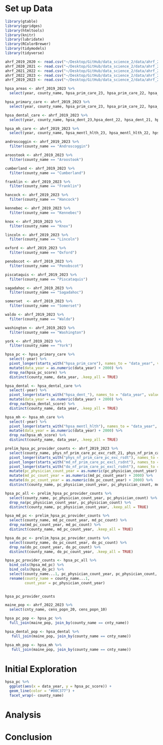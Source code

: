 

# Set up Data

```r
library(gtable)
library(ggridges)
library(htmltools)
library(knitr)
library(lubridate)
library(RColorBrewer)
library(tidymodels)
library(tidyverse)
```

```r
ahrf_2019_2020 <- read.csv("~/Desktop/GitHub/data_science_2/data/ahrf_2019_2020_maine.csv")
ahrf_2020_2021 <- read.csv("~/Desktop/GitHub/data_science_2/data/ahrf_2020_2021_maine.csv")
ahrf_2021_2022 <- read.csv("~/Desktop/GitHub/data_science_2/data/ahrf_2021_2022_maine.csv")
ahrf_2022_2023 <- read.csv("~/Desktop/GitHub/data_science_2/data/ahrf_2022_2023_maine.csv")
ahrf_2019_2023 <- read.csv("~/Desktop/GitHub/data_science_2/data/ahrf_2019_2023.csv")
```


```r
hpsa_areas <- ahrf_2019_2023 %>% 
  select(year, county_name, hpsa_prim_care_23, hpsa_prim_care_22, hpsa_prim_care_21, hpsa_prim_care_20, hpsa_prim_care_19, hpsa_prim_care_18, hpsa_prim_care_17, hpsa_prim_care_16, hpsa_prim_care_15, hpsa_prim_care_10, hpsa_dent_23,hpsa_dent_22, hpsa_dent_21, hpsa_dent_20, hpsa_dent_19, hpsa_dent_18, hpsa_dent_17, hpsa_dent_16, hpsa_dent_15, hpsa_dent_10, hpsa_mentl_hlth_23, hpsa_mentl_hlth_22, hpsa_mentl_hlth_21, hpsa_mentl_hlth_20, hpsa_mentl_hlth_19, hpsa_mentl_hlth_18, hpsa_mentl_hlth_17, hpsa_mentl_hlth_16, hpsa_mentl_hlth_15, hpsa_mentl_hlth_10)

hpsa_primary_care <- ahrf_2019_2023 %>% 
  select(year, county_name, hpsa_prim_care_23, hpsa_prim_care_22, hpsa_prim_care_21, hpsa_prim_care_20, hpsa_prim_care_19, hpsa_prim_care_18, hpsa_prim_care_17, hpsa_prim_care_16, hpsa_prim_care_15, hpsa_prim_care_10)

hpsa_dental_care <- ahrf_2019_2023 %>% 
  select(year, county_name, hpsa_dent_23,hpsa_dent_22, hpsa_dent_21, hpsa_dent_20, hpsa_dent_19, hpsa_dent_18, hpsa_dent_17, hpsa_dent_16, hpsa_dent_15, hpsa_dent_10)

hpsa_mh_care <- ahrf_2019_2023 %>% 
  select(year, county_name, hpsa_mentl_hlth_23, hpsa_mentl_hlth_22, hpsa_mentl_hlth_21, hpsa_mentl_hlth_20, hpsa_mentl_hlth_19, hpsa_mentl_hlth_18, hpsa_mentl_hlth_17, hpsa_mentl_hlth_16, hpsa_mentl_hlth_15, hpsa_mentl_hlth_10)

androscoggin <- ahrf_2019_2023 %>% 
  filter(county_name == "Androscoggin")

aroostook <- ahrf_2019_2023 %>% 
  filter(county_name == "Aroostook")

cumberland <- ahrf_2019_2023 %>% 
  filter(county_name == "Cumberland")

franklin <- ahrf_2019_2023 %>% 
  filter(county_name == "Franklin")

hancock <- ahrf_2019_2023 %>% 
  filter(county_name == "Hancock")

kennebec <- ahrf_2019_2023 %>% 
  filter(county_name == "Kennebec")

knox <- ahrf_2019_2023 %>% 
  filter(county_name == "Knox")

lincoln <- ahrf_2019_2023 %>% 
  filter(county_name == "Lincoln")

oxford <- ahrf_2019_2023 %>% 
  filter(county_name == "Oxford")

penobscot <- ahrf_2019_2023 %>% 
  filter(county_name == "Penobscot")

piscataquis <- ahrf_2019_2023 %>% 
  filter(county_name == "Piscataquis")

sagadahoc <- ahrf_2019_2023 %>% 
  filter(county_name == "Sagadahoc")

somerset  <- ahrf_2019_2023 %>% 
  filter(county_name == "Somerset")

waldo <- ahrf_2019_2023 %>% 
  filter(county_name == "Waldo")

washington <- ahrf_2019_2023 %>% 
  filter(county_name == "Washington")

york <- ahrf_2019_2023 %>% 
  filter(county_name == "York")
```

```r
hpsa_pc <- hpsa_primary_care %>%
  select(-year) %>%
  pivot_longer(starts_with("hpsa_prim_care"), names_to = "data_year", values_to = "hpsa_pc_score", names_prefix = "hpsa_prim_care_") %>% 
  mutate(data_year = as.numeric(data_year) + 2000) %>% 
  drop_na(hpsa_pc_score) %>% 
  distinct(county_name, data_year, .keep_all = TRUE)

hpsa_dental <- hpsa_dental_care %>% 
  select(-year) %>% 
  pivot_longer(starts_with("hpsa_dent_"), names_to = "data_year", values_to = "hpsa_dental_score", names_prefix = "hpsa_dent_") %>% 
  mutate(data_year = as.numeric(data_year) + 2000) %>% 
  drop_na(hpsa_dental_score) %>% 
  distinct(county_name, data_year, .keep_all = TRUE)

hpsa_mh <- hpsa_mh_care %>% 
  select(-year) %>% 
  pivot_longer(starts_with("hpsa_mentl_hlth"), names_to = "data_year", values_to = "hpsa_mh_score", names_prefix = "hpsa_mentl_hlth_") %>% 
  mutate(data_year = as.numeric(data_year) + 2000) %>% 
  drop_na(hpsa_mh_score) %>% 
  distinct(county_name, data_year, .keep_all = TRUE)
```

```r
prelim_hpsa_pc_provider_counts <- ahrf_2019_2023 %>%
  select(county_name, phys_nf_prim_care_pc_exc_rsdt_21, phys_nf_prim_care_pc_exc_rsdt_20, phys_nf_prim_care_pc_exc_rsdt_19, phys_nf_prim_care_pc_exc_rsdt_18,	phys_nf_prim_care_pc_exc_rsdt_17,	phys_nf_prim_care_pc_exc_rsdt_16,	phys_nf_prim_care_pc_exc_rsdt_15,	phys_nf_prim_care_pc_exc_rsdt_14,	phys_nf_prim_care_pc_exc_rsdt_13,	phys_nf_prim_care_pc_exc_rsdt_12,	phys_nf_prim_care_pc_exc_rsdt_11,	phys_nf_prim_care_pc_exc_rsdt_10, md_nf_prim_care_pc_excl_rsdnt_21,	md_nf_prim_care_pc_excl_rsdnt_20,	md_nf_prim_care_pc_excl_rsdnt_19,	md_nf_prim_care_pc_excl_rsdnt_18,	md_nf_prim_care_pc_excl_rsdnt_17,	md_nf_prim_care_pc_excl_rsdnt_16,	md_nf_prim_care_pc_excl_rsdnt_15,	md_nf_prim_care_pc_excl_rsdnt_14,	md_nf_prim_care_pc_excl_rsdnt_13,	md_nf_prim_care_pc_excl_rsdnt_12,	md_nf_prim_care_pc_excl_rsdnt_11,	md_nf_prim_care_pc_excl_rsdnt_10, do_nf_prim_care_pc_excl_rsdnt_21,	do_nf_prim_care_pc_excl_rsdnt_20,	do_nf_prim_care_pc_excl_rsdnt_19,	do_nf_prim_care_pc_excl_rsdnt_18, do_nf_prim_care_pc_excl_rsdnt_17,	do_nf_prim_care_pc_excl_rsdnt_16,	do_nf_prim_care_pc_excl_rsdnt_15,	do_nf_prim_care_pc_excl_rsdnt_14,	do_nf_prim_care_pc_excl_rsdnt_13,	do_nf_prim_care_pc_excl_rsdnt_12,	do_nf_prim_care_pc_excl_rsdnt_11,	do_nf_prim_care_pc_excl_rsdnt_10) %>%
  pivot_longer(starts_with("phys_nf_prim_care_pc_exc_rsdt"), names_to = "pc_physician_count_year", values_to = "pc_physician_count", names_prefix = "phys_nf_prim_care_pc_exc_rsdt_") %>%
  pivot_longer(starts_with("md_nf_prim_care_pc_excl_rsdnt"), names_to = "md_pc_count_year", values_to = "md_pc_count", names_prefix = "md_nf_prim_care_pc_excl_rsdnt_") %>%
  pivot_longer(starts_with("do_nf_prim_care_pc_excl_rsdnt"), names_to = "do_pc_count_year", values_to = "do_pc_count", names_prefix = ("do_nf_prim_care_pc_excl_rsdnt_")) %>%
  mutate(pc_physician_count_year = as.numeric(pc_physician_count_year) + 2000) %>%
  mutate(md_pc_count_year = as.numeric(md_pc_count_year) + 2000) %>%
  mutate(do_pc_count_year = as.numeric(do_pc_count_year) + 2000) %>%
  distinct(county_name, pc_physician_count_year, pc_physician_count, md_pc_count_year, md_pc_count, do_pc_count_year, do_pc_count, .keep_all = TRUE)

hpsa_pc_all <- prelim_hpsa_pc_provider_counts %>% 
  select(county_name, pc_physician_count_year, pc_physician_count) %>% 
  drop_na(pc_physician_count_year, pc_physician_count) %>% 
  distinct(county_name, pc_physician_count_year, .keep_all = TRUE)

hpsa_md_pc <- prelim_hpsa_pc_provider_counts %>% 
  select(county_name, md_pc_count_year, md_pc_count) %>% 
  drop_na(md_pc_count_year, md_pc_count) %>% 
  distinct(county_name, md_pc_count_year, .keep_all = TRUE)  

hpsa_do_pc <- prelim_hpsa_pc_provider_counts %>% 
  select(county_name, do_pc_count_year, do_pc_count) %>% 
  drop_na(do_pc_count_year, do_pc_count) %>% 
  distinct(county_name, do_pc_count_year, .keep_all = TRUE)   

hpsa_pc_provider_counts <- hpsa_pc_all %>%
  bind_cols(hpsa_md_pc) %>% 
  bind_cols(hpsa_do_pc) %>% 
  select(county_name...1, pc_physician_count_year, pc_physician_count, md_pc_count, do_pc_count) %>% 
  rename(county_name = county_name...1,
         count_year = pc_physician_count_year)

  
hpsa_pc_provider_counts
```


```r
maine_pop <- ahrf_2022_2023 %>% 
  select(cnty_name, cens_popn_20, cens_popn_10)
```

```r
hpsa_pc_pop <- hpsa_pc %>% 
  full_join(maine_pop, join_by(county_name == cnty_name))

hpsa_dental_pop <- hpsa_dental %>% 
   full_join(maine_pop, join_by(county_name == cnty_name))

hpsa_mh_pop <- hpsa_mh %>% 
   full_join(maine_pop, join_by(county_name == cnty_name))
```


# Initial Exploration

```r
hpsa_pc %>% 
  ggplot(aes(x = data_year, y = hpsa_pc_score)) +
  geom_line(color = "#00C377") +
  facet_wrap(~ county_name)
```


# Analysis

# Conclusion